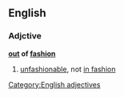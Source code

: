 ==English==
===Adjctive===
'''[[out]] of [[fashion]]'''
#[[unfashionable]], not [[in fashion]]
[[Category:English adjectives]]